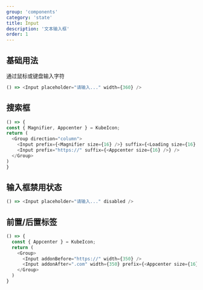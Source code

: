 ```yaml
---
group: 'components'
category: 'state'
title: Input
description: '文本输入框'
order: 1
---
```


## 基础用法

通过鼠标或键盘输入字符

```js live=true
() => <Input placeholder="请输入..." width={360} />
```

## 搜索框

```js live=true
() => {
const { Magnifier, Appcenter } = KubeIcon;
return (
  <Group direction="column">
    <Input prefix={<Magnifier size={16} />} suffix={<Loading size={16} />} />
    <Input prefix="https://" suffix={<Appcenter size={16} />} />
  </Group>
)
}
```

## 输入框禁用状态

```js live=true
() => <Input placeholder="请输入..." disabled />
```

## 前置/后置标签

```js live=true
() => {
  const { Appcenter } = KubeIcon;
  return (
    <Group>
      <Input addonBefore="https://" width={350} />
      <Input addonAfter=".com" width={350} prefix={<Appcenter size={16} />} />
    </Group>
  )
}
```
